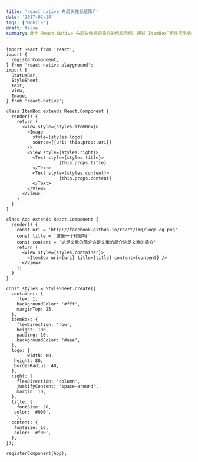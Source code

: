 ```yaml
---
title: 'react native 布局头像标题简介'
date: '2017-02-14'
tags: ['Mobile']
draft: false
summary: 此为 React Native 布局头像标题简介的代码示例。通过`ItemBox`组件展示头像、标题和简介，`App`组件设置相关样式和数据，最后注册组件。整体实现简单的布局展示效果。 
---
```


```
import React from 'react';
import {
  registerComponent,
} from 'react-native-playground';
import {
  StatusBar,
  StyleSheet,
  Text,
  View,
  Image,
} from 'react-native';

class ItemBox extends React.Component {
  render() {
    return (
      <View style={styles.itemBox}>
        <Image
          style={styles.logo}
          source={{uri: this.props.uri}}
        />
        <View style={styles.right}>
          <Text style={styles.title}>
      				{this.props.title}
          </Text>
          <Text style={styles.content}>
      				{this.props.content}
          </Text>
        </View>
      </View>
    )
  }
}

class App extends React.Component {
  render() {
    const uri = 'http://facebook.github.io/react/img/logo_og.png'
    const title = '这是一个标题啊'
    const content = '这是文章的简介这是文章的简介这是文章的简介'
    return (
      <View style={styles.container}>
      	<ItemBox uri={uri} title={title} content={content} />
      </View>
    );
  }
}

const styles = StyleSheet.create({
  container: {
    flex: 1,
    backgroundColor: '#fff',
    marginTop: 25,
  },
  itemBox: {
    flexDirection: 'row',
    height: 100,
    padding: 10,
    backgroundColor: '#eee',
  },
  logo: {
		width: 80,
   height: 80,
   borderRadius: 40,
  },
  right: {
    flexDirection: 'column',
    justifyContent: 'space-around',
    margin: 10,
  },
  title: {
  	fontSize: 20,
   color: '#000',
	},
  content: {
   fontSize: 16,
   color: '#f00',
  },
});

registerComponent(App);

```
